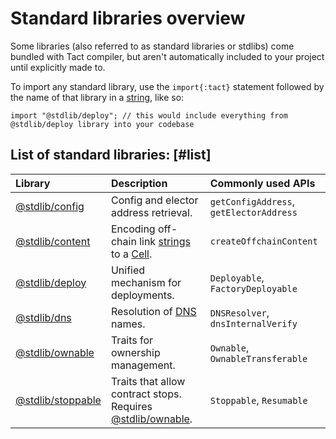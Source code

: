 
# Standard libraries overview

Some libraries (also referred to as standard libraries or stdlibs) come bundled with Tact compiler, but aren't automatically included to your project until explicitly made to.

To import any standard library, use the `import{:tact}` statement followed by the name of that library in a [string](/language/ref/strings), like so:

```tact
import "@stdlib/deploy"; // this would include everything from @stdlib/deploy library into your codebase
```

## List of standard libraries: [#list]

Library                | Description                                                      | Commonly used APIs
:--------------------- | :--------------------------------------------------------------- | :-----------------
[@stdlib/config][1]    | Config and elector address retrieval.                            | `getConfigAddress`, `getElectorAddress`
[@stdlib/content][2]   | Encoding off-chain link [strings][str] to a [Cell][cell].        | `createOffchainContent`
[@stdlib/deploy][3]    | Unified mechanism for deployments.                               | `Deployable`, `FactoryDeployable`
[@stdlib/dns][4]       | Resolution of [DNS][dns] names.                                  | `DNSResolver`, `dnsInternalVerify`
[@stdlib/ownable][5]   | Traits for ownership management.                                 | `Ownable`, `OwnableTransferable`
[@stdlib/stoppable][6] | Traits that allow contract stops. Requires [@stdlib/ownable][5]. | `Stoppable`, `Resumable`

[1]: /language/libs/config
[2]: /language/libs/content
[3]: /language/libs/deploy
[4]: /language/libs/dns
[5]: /language/libs/ownable
[6]: /language/libs/stoppable
[cell]: /language/ref/cells
[str]: /language/ref/strings
[dns]: https://docs.ton.org/participate/web3/dns
